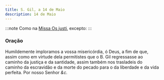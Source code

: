 ```yaml
---
title: S. Gil, a 14 de Maio
description: 14 de Maio
---
```


:::note
Como na [Missa Os justi](/missal/comum/14confessoresnaopontifices1), excepto:
:::

### Oração

Humildemente imploramos a vossa misericórdia, ó Deus, a fim de que, assim
como em virtude dela permitistes que o B. Gil regressasse ao caminho da
justiça e da santidade, assim também nos trasladeis do caminho da
escravidão e da morte do pecado para o da liberdade e da vida perfeita.
Por nosso Senhor <em>&c.</em>
